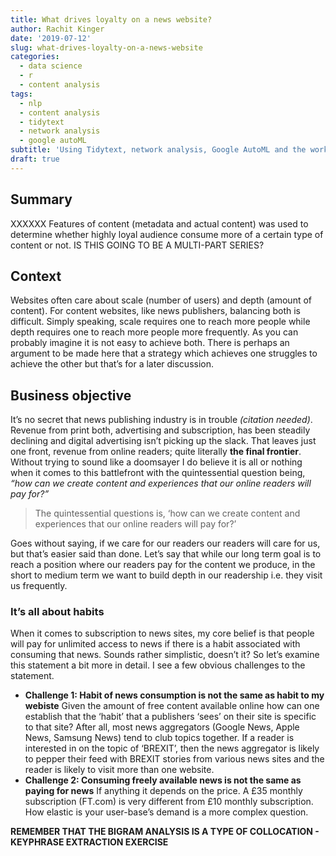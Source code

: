 ```yaml
---
title: What drives loyalty on a news website?
author: Rachit Kinger
date: '2019-07-12'
slug: what-drives-loyalty-on-a-news-website
categories:
  - data science
  - r
  - content analysis
tags:
  - nlp
  - content analysis
  - tidytext
  - network analysis
  - google autoML
subtitle: 'Using Tidytext, network analysis, Google AutoML and the works'
draft: true
---
```


## Summary  
XXXXXX Features of content (metadata and actual content) was used to determine whether highly loyal audience consume more of a certain type of content or not. 
IS THIS GOING TO BE A MULTI-PART SERIES?

## Context  
Websites often care about scale (number of users) and depth (amount of content). For content websites, like news publishers, balancing both is difficult. Simply speaking, scale requires one to reach more people while depth requires one to reach more people more frequently. As you can probably imagine it is not easy to achieve both. There is perhaps an argument to be made here that a strategy which achieves one struggles to achieve the other but that's for a later discussion. 

## Business objective  
It's no secret that news publishing industry is in trouble _(citation needed)_. Revenue from print both, advertising and subscription, has been steadily declining and digital advertising isn't picking up the slack. That leaves just one front, revenue from online readers; quite literally **the final frontier**. Without trying to sound like a doomsayer I do believe it is all or nothing when it comes to this battlefront with the quintessential question being, _"how can we create content and experiences that our online readers will pay for?"_  

> The quintessential questions is, 'how can we create content and experiences that our online readers will pay for?'  

Goes without saying, if we care for our readers our readers will care for us, but that's easier said than done. Let's say that while our long term goal is to reach a position where our readers pay for the content we produce, in the short to medium term we want to build depth in our readership i.e. they visit us frequently.  

### It's all about habits  
When it comes to subscription to news sites, my core belief is that people will pay for unlimited access to news if there is a habit associated with consuming that news. Sounds rather simplistic, doesn't it? So let's examine this statement a bit more in detail. I see a few obvious challenges to the statement.  

- __Challenge 1: Habit of news consumption is not the same as habit to my webiste__ Given the amount of free content available online how can one establish that the 'habit' that a publishers 'sees' on their site is specific to that site? After all, most news aggregators (Google News, Apple News, Samsung News) tend to club topics together. If a reader is interested in on the topic of 'BREXIT', then the news aggregator is likely to pepper their feed with BREXIT stories from various news sites and the reader is likely to visit more than one website.  
- __Challenge 2: Consuming freely available news is not the same as paying for news__ If anything it depends on the price. A £35 monthly subscription (FT.com) is very different from £10 monthly subscription. How elastic is your user-base's demand is a more complex question.  

**REMEMBER THAT THE BIGRAM ANALYSIS IS A TYPE OF COLLOCATION - KEYPHRASE EXTRACTION EXERCISE**  















